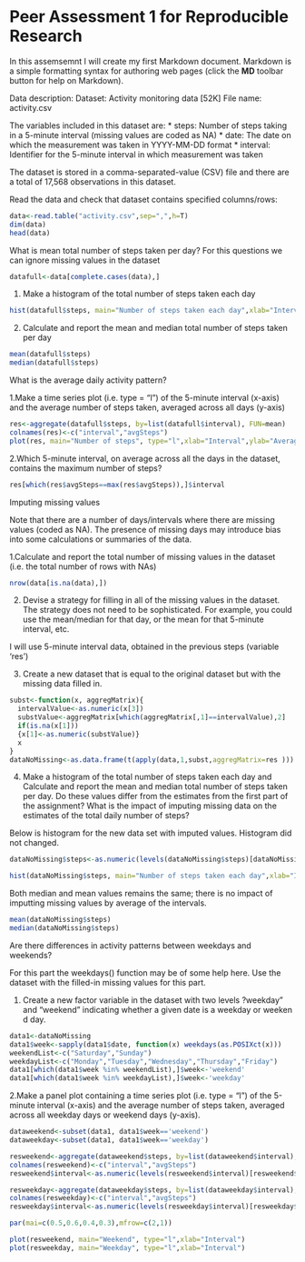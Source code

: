 Peer Assessment 1 for Reproducible Research
========================================================

In this assemsemnt I will create my first Markdown document. Markdown is a simple formatting syntax for authoring web pages (click the **MD** toolbar button for help on Markdown).

Data description:
 Dataset: Activity monitoring data [52K]
 File name: activity.csv

The variables included in this dataset are:
 * steps: Number of steps taking in a 5-minute interval         (missing values are coded as NA)
 * date: The date on which the measurement was taken in YYYY-MM-DD format
 * interval: Identifier for the 5-minute interval in which measurement was taken
 
The dataset is stored in a comma-separated-value (CSV) file and there are a total of 17,568 observations in this dataset.

Read the data and check that dataset contains specified columns/rows:

```r
data<-read.table("activity.csv",sep=",",h=T)
dim(data)
head(data)
```

What is mean total number of steps taken per day?
For this questions we can ignore missing values in the dataset
```r
datafull<-data[complete.cases(data),]
```

1. Make a histogram of the total number of steps taken each day

```r
hist(datafull$steps, main="Number of steps taken each day",xlab="Intervals")
```

2. Calculate and report the mean and median total number of steps taken per day
```r
mean(datafull$steps)
median(datafull$steps)
```

What is the average daily activity pattern?

1.Make a time series plot (i.e. type = "l") of the 5-minute interval (x-axis) and the average number of steps taken, averaged across all days (y-axis)
```r

res<-aggregate(datafull$steps, by=list(datafull$interval), FUN=mean)
colnames(res)<-c("interval","avgSteps")
plot(res, main="Number of steps", type="l",xlab="Interval",ylab="Average number of steps")
```


2.Which 5-minute interval, on average across all the days in the dataset, contains the maximum number of steps?
```r
res[which(res$avgSteps==max(res$avgSteps)),]$interval
```


Imputing missing values

Note that there are a number of days/intervals where there are missing values (coded as NA). The presence of missing days may introduce bias into some calculations or summaries of the data.

1.Calculate and report the total number of missing values in the dataset (i.e. the total number of rows with NAs)

```r
nrow(data[is.na(data),])
```

2. Devise a strategy for filling in all of the missing values in the dataset. The strategy does not need to be sophisticated. For example, you could use the mean/median for that day, or the mean for that 5-minute interval, etc.

I will use 5-minute interval data, obtained in the previous steps (variable 'res')

3. Create a new dataset that is equal to the original dataset but with the missing data filled in.


```r

subst<-function(x, aggregMatrix){
  intervalValue<-as.numeric(x[3])
  substValue<-aggregMatrix[which(aggregMatrix[,1]==intervalValue),2]
  if(is.na(x[1]))
  {x[1]<-as.numeric(substValue)}
  x
}
dataNoMissing<-as.data.frame(t(apply(data,1,subst,aggregMatrix=res )))

```


4. Make a histogram of the total number of steps taken each day and Calculate and report the mean and median total number of steps taken per day. Do these values differ from the estimates from the first part of the assignment? What is the impact of imputing missing data on the estimates of the total daily number of steps?

Below is histogram for the new data set with imputed values. Histogram did not changed.

```r
dataNoMissing$steps<-as.numeric(levels(dataNoMissing$steps)[dataNoMissing$steps])

hist(dataNoMissing$steps, main="Number of steps taken each day",xlab="Intervals")
```
 Both median and mean values remains the same; there is no impact of imputting missing values by average of the intervals. 

```r
mean(dataNoMissing$steps)
median(dataNoMissing$steps)
```



Are there differences in activity patterns between weekdays and weekends?

For this part the weekdays() function may be of some help here. Use the dataset with the filled-in missing values for this part.

1. Create a new factor variable in the dataset with two levels ?weekday" and "weekend" indicating whether a given date is a weekday or weeken
d day.

```r
data1<-dataNoMissing
data1$week<-sapply(data1$date, function(x) weekdays(as.POSIXct(x)))
weekendList<-c("Saturday","Sunday")
weekdayList<-c("Monday","Tuesday","Wednesday","Thursday","Friday")
data1[which(data1$week %in% weekendList),]$week<-'weekend'
data1[which(data1$week %in% weekdayList),]$week<-'weekday'
```


2.Make a panel plot containing a time series plot (i.e. type = "l") of the 5-minute interval (x-axis) and the average number of steps taken, averaged across all weekday days or weekend days (y-axis).

```r
dataweekend<-subset(data1, data1$week=='weekend')
dataweekday<-subset(data1, data1$week=='weekday')

resweekend<-aggregate(dataweekend$steps, by=list(dataweekend$interval), FUN=mean)
colnames(resweekend)<-c("interval","avgSteps")
resweekend$interval<-as.numeric(levels(resweekend$interval)[resweekend$interval])

resweekday<-aggregate(dataweekday$steps, by=list(dataweekday$interval), FUN=mean)
colnames(resweekday)<-c("interval","avgSteps")
resweekday$interval<-as.numeric(levels(resweekday$interval)[resweekday$interval])

```

```r
par(mai=c(0.5,0.6,0.4,0.3),mfrow=c(2,1))

plot(resweekend, main="Weekend", type="l",xlab="Interval")
plot(resweekday, main="Weekday", type="l",xlab="Interval")

```